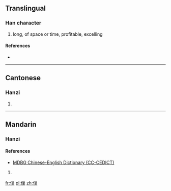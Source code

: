 ==Translingual==

===Han character===
{{Han char|rn=9|rad=人|as=11|sn=13|four=|canj=人女女木 (OVVD)}}

# long, of space or time, profitable, excelling

====References====
* {{Han ref|kx=0115.130|hdz=10215.110|uh=347F|ud=13439}}

----

==Cantonese==

===Hanzi===
{{yue-hanzi|jyut=|y=cheuk3, huk6 jau3 jiu6}}

# {{defn|lang=yue|sort=人11}}

----

==Mandarin==

===Hanzi===
{{cmn-hanzi|pin=[[zhào]] ([[zhao4]]), [[tiáo]] ([[tiao2]])|wg=chao<sup>4</sup>, t'iao<sup>2</sup>}}

====References====
*[http://www.mdbg.net/chindict/chindict.php?page=worddict&wdrst=1&wdqb=%E3%91%BF MDBG Chinese-English Dictionary (CC-CEDICT)]

# {{defn|lang=cmn|sort=人11}}

[[fr:㑿]]
[[pl:㑿]]
[[zh:㑿]]